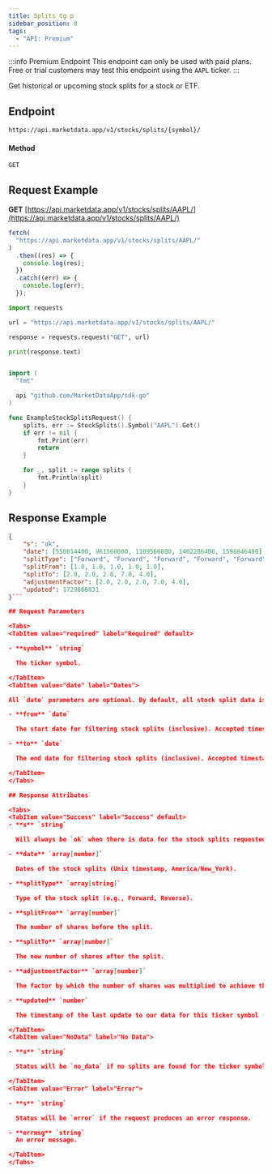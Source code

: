 ```yaml
---
title: Splits tg p
sidebar_position: 8
tags:
  - "API: Premium"
---
```


:::info Premium Endpoint
This endpoint can only be used with paid plans. Free or trial customers may test this endpoint using the `AAPL` ticker.
:::

Get historical or upcoming stock splits for a stock or ETF.


## Endpoint
```
https://api.marketdata.app/v1/stocks/splits/{symbol}/
```
#### Method
```
GET
```
## Request Example

<Tabs>
<TabItem value="HTTP" label="HTTP" default>

**GET** [https://api.marketdata.app/v1/stocks/splits/AAPL/](https://api.marketdata.app/v1/stocks/splits/AAPL/)

</TabItem>
<TabItem value="NodeJS" label="NodeJS">

```js title="app.js"
fetch(
  "https://api.marketdata.app/v1/stocks/splits/AAPL/"
)
  .then((res) => {
    console.log(res);
  })
  .catch((err) => {
    console.log(err);
  });

```

</TabItem>
<TabItem value="Python" label="Python">

```python title="app.py"
import requests

url = "https://api.marketdata.app/v1/stocks/splits/AAPL/"

response = requests.request("GET", url)

print(response.text)
```
</TabItem>
<TabItem value="Go" label="Go">

```go title="stockSplits.go"

import (
  "fmt"

  api "github.com/MarketDataApp/sdk-go"
)

func ExampleStockSplitsRequest() {
	splits, err := StockSplits().Symbol("AAPL").Get()
	if err != nil {
		fmt.Print(err)
		return
	}

	for _, split := range splits {
		fmt.Println(split)
	}
}

```
</TabItem>
</Tabs>

## Response Example

```json
{
    "s": "ok",
    "date": [550814400, 961560000, 1109566800, 1402286400, 1598846400],
    "splitType": ["Forward", "Forward", "Forward", "Forward", "Forward"],
    "splitFrom": [1.0, 1.0, 1.0, 1.0, 1.0],
    "splitTo": [2.0, 2.0, 2.0, 7.0, 4.0],
    "adjustmentFactor": [2.0, 2.0, 2.0, 7.0, 4.0],
    "updated": 1729866831
}```

## Request Parameters

<Tabs>
<TabItem value="required" label="Required" default>

- **symbol** `string`

  The ticker symbol.

</TabItem>
<TabItem value="date" label="Dates">

All `date` parameters are optional. By default, all stock split data is returned if no date parameters are provided.

- **from** `date`

  The start date for filtering stock splits (inclusive). Accepted timestamp inputs: ISO 8601, unix, spreadsheet.

- **to** `date`

  The end date for filtering stock splits (inclusive). Accepted timestamp inputs: ISO 8601, unix, spreadsheet.

</TabItem>
</Tabs>

## Response Attributes

<Tabs>
<TabItem value="Success" label="Success" default>
- **s** `string`

  Will always be `ok` when there is data for the stock splits requested.

- **date** `array[number]`

  Dates of the stock splits (Unix timestamp, America/New_York).

- **splitType** `array[string]`

  Type of the stock split (e.g., Forward, Reverse).

- **splitFrom** `array[number]`

  The number of shares before the split.

- **splitTo** `array[number]`

  The new number of shares after the split.

- **adjustmentFactor** `array[number]`

  The factor by which the number of shares was multiplied to achieve the new share count after the split. For example, if the adjustment factor is 2, it means the number of shares was doubled. If the adjustment factor is 0.5, it means the number of shares was halved.

- **updated** `number`

  The timestamp of the last update to our data for this ticker symbol (Unix timestamp, America/New_York).

</TabItem>
<TabItem value="NoData" label="No Data">

- **s** `string`

  Status will be `no_data` if no splits are found for the ticker symbol.

</TabItem>
<TabItem value="Error" label="Error">

- **s** `string`

  Status will be `error` if the request produces an error response.

- **errmsg** `string`
  An error message.

</TabItem>
</Tabs>
